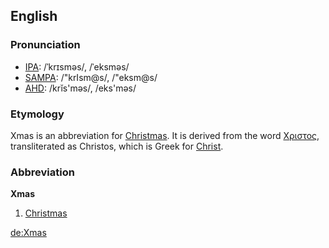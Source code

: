 ==English==
===Pronunciation===
*[[IPA]]: /ˈkrɪsməs/, /ˈeksməs/
*[[SAMPA]]: /"krIsm@s/, /"eksm@s/
*[[AHD]]: /krĭs'məs/, /eks'məs/

===Etymology===
Xmas is an abbreviation for [[Christmas]]. It is derived from the word [[Χριστος]], transliterated as Christos, which is Greek for [[Christ]].

===Abbreviation===
'''Xmas'''

#[[Christmas]]

[[de:Xmas]]